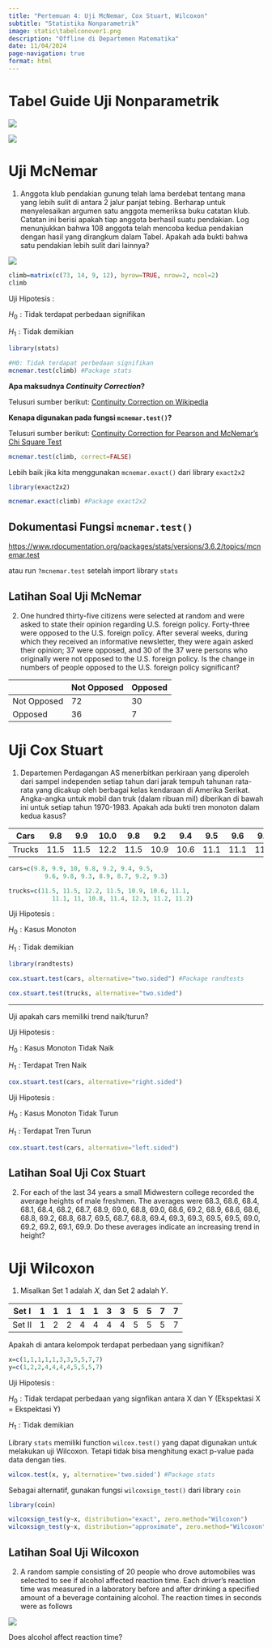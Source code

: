 ---
title: "Pertemuan 4: Uji McNemar, Cox Stuart, Wilcoxon"
subtitle: "Statistika Nonparametrik"
image: static\tabelconover1.png
description: "Offline di Departemen Matematika"
date: 11/04/2024
page-navigation: true
format: html
---

# Tabel Guide Uji Nonparametrik

![](static\tabelconover1.png)

![](static\tabelconover2.png)

# Uji McNemar

1. Anggota klub pendakian gunung telah lama berdebat tentang mana yang lebih sulit di antara 2 jalur panjat tebing. Berharap untuk menyelesaikan argumen satu anggota memeriksa buku catatan klub. Catatan ini berisi apakah tiap anggota berhasil suatu pendakian. Log menunjukkan bahwa 108 anggota telah mencoba kedua pendakian dengan hasil yang dirangkum dalam Tabel. Apakah ada bukti bahwa satu pendakian lebih sulit dari lainnya?  

![](static\latsol_mcnemar.png)

```{r}
climb=matrix(c(73, 14, 9, 12), byrow=TRUE, nrow=2, ncol=2)
climb
```

Uji Hipotesis : 

$H_0: \text{Tidak terdapat perbedaan signifikan}$  

$H_1: \text{Tidak demikian}$

```{r}
library(stats)

#H0: Tidak terdapat perbedaan signifikan
mcnemar.test(climb) #Package stats
```

**Apa maksudnya *Continuity Correction*?**

Telusuri sumber berikut: [Continuity Correction on Wikipedia](https://en.wikipedia.org/wiki/Continuity_correction)

**Kenapa digunakan pada fungsi `mcnemar.test()`?**

Telusuri sumber berikut: [Continuity Correction for Pearson and McNemar's Chi Square Test](https://stats.stackexchange.com/questions/6448/continuity-correction-for-pearson-and-mcnemars-chi-square-test)

```{r}
mcnemar.test(climb, correct=FALSE)
```

Lebih baik jika kita menggunakan `mcnemar.exact()` dari library `exact2x2`

```{r}
library(exact2x2)

mcnemar.exact(climb) #Package exact2x2
```

::: {.callout-tip}
# Dokumentasi Fungsi `mcnemar.test()`
[https://www.rdocumentation.org/packages/stats/versions/3.6.2/topics/mcnemar.test](https://www.rdocumentation.org/packages/stats/versions/3.6.2/topics/mcnemar.test)

atau run `?mcnemar.test` setelah import library `stats`
:::

## Latihan Soal Uji McNemar

2. One hundred thirty-five citizens were selected at random and were asked to state their opinion regarding U.S. foreign policy. Forty-three were opposed to the U.S. foreign policy. After several weeks, during which they received an informative newsletter, they were again asked their opinion; 37 were opposed, and 30 of the 37 were persons who originally were not opposed to the U.S. foreign policy. Is the change in numbers of people opposed to the U.S. foreign policy significant?

||Not Opposed|Opposed|
|---|---|---|
|Not Opposed|72|30|
|Opposed|36|7|


# Uji Cox Stuart
1. Departemen Perdagangan AS menerbitkan perkiraan yang diperoleh dari sampel independen setiap tahun dari jarak tempuh tahunan rata-rata yang dicakup oleh berbagai kelas kendaraan di Amerika Serikat. Angka-angka untuk mobil dan truk (dalam ribuan mil) diberikan di bawah ini untuk setiap tahun 1970-1983. Apakah ada bukti tren monoton dalam kedua kasus?  

|Cars|9.8|9.9|10.0|9.8|9.2|9.4|9.5|9.6|9.8|9.3|8.9|8.7|9.2|9.3|
|---|---|---|---|---|---|---|---|---|---|---|---|---|---|---|
|Trucks|11.5|11.5|12.2|11.5|10.9|10.6|11.1|11.1|11.0|10.8|11.4|12.3|11.2|11.2|

```{r}
cars=c(9.8, 9.9, 10, 9.8, 9.2, 9.4, 9.5, 
          9.6, 9.8, 9.3, 8.9, 8.7, 9.2, 9.3)

trucks=c(11.5, 11.5, 12.2, 11.5, 10.9, 10.6, 11.1, 
            11.1, 11, 10.8, 11.4, 12.3, 11.2, 11.2)
```

Uji Hipotesis : 

$H_0: \text{Kasus Monoton}$  

$H_1: \text{Tidak demikian}$

```{r}
library(randtests)

cox.stuart.test(cars, alternative="two.sided") #Package randtests

cox.stuart.test(trucks, alternative="two.sided")
```

---

Uji apakah cars memiliki trend naik/turun?

Uji Hipotesis : 

$H_0: \text{Kasus Monoton Tidak Naik}$  

$H_1: \text{Terdapat Tren Naik}$

```{r}
cox.stuart.test(cars, alternative="right.sided") 
```

Uji Hipotesis : 

$H_0: \text{Kasus Monoton Tidak Turun}$  

$H_1: \text{Terdapat Tren Turun}$

```{r}
cox.stuart.test(cars, alternative="left.sided") 
```


## Latihan Soal Uji Cox Stuart

2. For each of the last 34 years a small Midwestern college recorded the average heights of male freshmen. The averages were 68.3, 68.6, 68.4, 68.1, 68.4, 68.2, 68.7, 68.9, 69.0, 68.8, 69.0, 68.6, 69.2, 68.9, 68.6, 68.6, 68.8, 69.2, 68.8, 68.7, 69.5, 68.7, 68.8, 69.4, 69.3, 69.3, 69.5, 69.5, 69.0, 69.2, 69.2, 69.1, 69.9. Do these averages indicate an increasing trend in height?

# Uji Wilcoxon

1. Misalkan Set 1 adalah 𝑋, dan Set 2 adalah 𝑌. 

|Set I|1|1|1|1|1|3|3|5|5|7|7|
|---|---|---|---|---|---|---|---|---|---|---|---|
|Set II|1|2|2|4|4|4|4|5|5|5|7|

Apakah di antara kelompok terdapat perbedaan yang signifikan? 

```{r}
x=c(1,1,1,1,1,3,3,5,5,7,7)
y=c(1,2,2,4,4,4,4,5,5,5,7)
```

Uji Hipotesis : 

$H_0: \text{Tidak terdapat perbedaan yang signfikan antara X dan Y (Ekspektasi X = Ekspektasi Y)}$  

$H_1: \text{Tidak demikian}$

Library `stats` memiliki function `wilcox.test()` yang dapat digunakan untuk melakukan uji Wilcoxon. Tetapi tidak bisa menghitung exact p-value pada data dengan ties.

```{r}
wilcox.test(x, y, alternative='two.sided') #Package stats
```

Sebagai alternatif, gunakan fungsi `wilcoxsign_test()` dari library `coin`

```{r}
library(coin)

wilcoxsign_test(y~x, distribution="exact", zero.method="Wilcoxon")
wilcoxsign_test(y~x, distribution="approximate", zero.method="Wilcoxon")
```

## Latihan Soal Uji Wilcoxon

2. A random sample consisting of 20 people who drove automobiles was selected to see if alcohol 
affected reaction time. Each driver's reaction time was measured in a laboratory before and after 
drinking a specified amount of a beverage containing alcohol. The reaction times in seconds were as 
follows

![](static/latsol_wilcoxon.png)

Does alcohol affect reaction time? 


